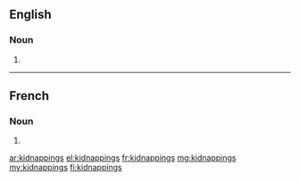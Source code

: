 ==English==

===Noun===
{{head|en|plural}}

# {{plural of|kidnapping|lang=en}}

----

==French==

===Noun===
{{head|fr|plural|g=?}} {{g|p}}

# {{plural of|kidnapping|lang=fr}}

[[ar:kidnappings]]
[[el:kidnappings]]
[[fr:kidnappings]]
[[mg:kidnappings]]
[[my:kidnappings]]
[[fi:kidnappings]]